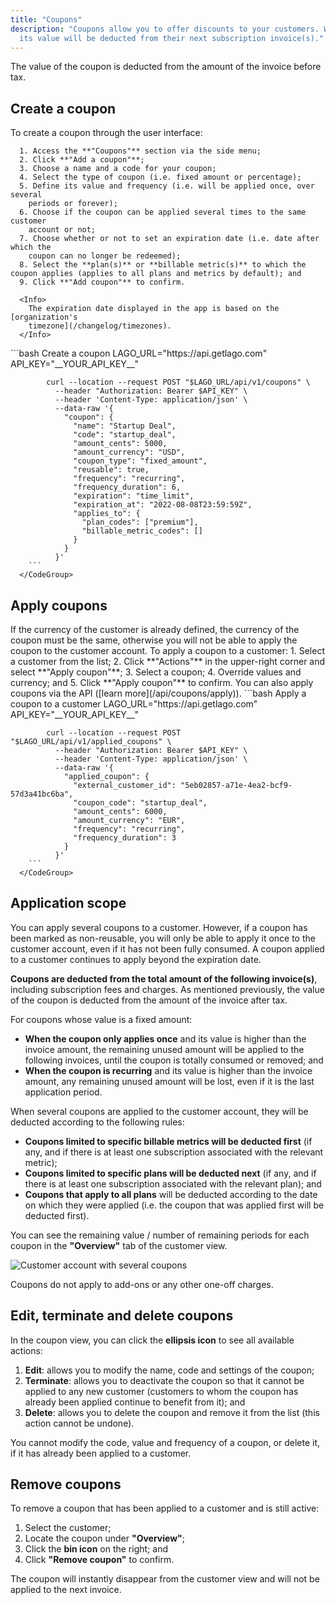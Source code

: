 ```yaml
---
title: "Coupons"
description: "Coupons allow you to offer discounts to your customers. When you apply a coupon to a customer, 
  its value will be deducted from their next subscription invoice(s)."
---
```


<Info>
  The value of the coupon is deducted from the amount of the invoice before tax.
</Info>

## Create a coupon[](#create-coupon "Direct link to heading")

<Tabs>
  <Tab title="Dashboard">
    To create a coupon through the user interface:

      1. Access the **"Coupons"** section via the side menu;
      2. Click **"Add a coupon"**;
      3. Choose a name and a code for your coupon;
      4. Select the type of coupon (i.e. fixed amount or percentage);
      5. Define its value and frequency (i.e. will be applied once, over several
        periods or forever);
      6. Choose if the coupon can be applied several times to the same customer
        account or not;
      7. Choose whether or not to set an expiration date (i.e. date after which the
        coupon can no longer be redeemed);
      8. Select the **plan(s)** or **billable metric(s)** to which the coupon applies (applies to all plans and metrics by default); and
      9. Click **"Add coupon"** to confirm.

      <Info>
        The expiration date displayed in the app is based on the [organization's
        timezone](/changelog/timezones).
      </Info>
  </Tab>
  <Tab title="API">
      <CodeGroup>
        ```bash Create a coupon
            LAGO_URL="https://api.getlago.com"
            API_KEY="__YOUR_API_KEY__"

            curl --location --request POST "$LAGO_URL/api/v1/coupons" \
              --header "Authorization: Bearer $API_KEY" \
              --header 'Content-Type: application/json' \
              --data-raw '{
                "coupon": {
                  "name": "Startup Deal",
                  "code": "startup_deal",
                  "amount_cents": 5000,
                  "amount_currency": "USD",
                  "coupon_type": "fixed_amount",
                  "reusable": true,
                  "frequency": "recurring",
                  "frequency_duration": 6,
                  "expiration": "time_limit",
                  "expiration_at": "2022-08-08T23:59:59Z",
                  "applies_to": {
                    "plan_codes": ["premium"],
                    "billable_metric_codes": []
                  }
                }
              }'
        ```
      </CodeGroup>
  </Tab>
</Tabs>

## Apply coupons[](#apply-coupons "Direct link to heading")

<Warning>
  If the currency of the customer is already defined, the currency of the coupon
  must be the same, otherwise you will not be able to apply the coupon to the
  customer account.
</Warning>

<Tabs>
  <Tab title="Dashboard">
    To apply a coupon to a customer:
      1. Select a customer from the list;
      2. Click **"Actions"** in the upper-right corner and select **"Apply coupon"**;
      3. Select a coupon;
      4. Override values and currency; and
      5. Click **"Apply coupon"** to confirm.
  </Tab>
  <Tab title="API">
  You can also apply coupons via the API ([learn more](/api/coupons/apply)).
      <CodeGroup>
        ```bash Apply a coupon to a customer
            LAGO_URL="https://api.getlago.com"
            API_KEY="__YOUR_API_KEY__"

            curl --location --request POST "$LAGO_URL/api/v1/applied_coupons" \
              --header "Authorization: Bearer $API_KEY" \
              --header 'Content-Type: application/json' \
              --data-raw '{
                "applied_coupon": {
                  "external_customer_id": "5eb02857-a71e-4ea2-bcf9-57d3a41bc6ba",
                  "coupon_code": "startup_deal",
                  "amount_cents": 6000,
                  "amount_currency": "EUR",
                  "frequency": "recurring",
                  "frequency_duration": 3
                }
              }'
        ```
      </CodeGroup>
  </Tab>
</Tabs>

## Application scope[](#application-scope "Direct link to heading")

<Info>
You can apply several coupons to a customer. However, if a coupon has been
marked as non-reusable, you will only be able to apply it once to the customer
account, even if it has not been fully consumed. A coupon applied to a customer continues to apply beyond the expiration date.
</Info>

**Coupons are deducted from the total amount of the following invoice(s)**,
including subscription fees and charges. As mentioned previously, the value of
the coupon is deducted from the amount of the invoice after tax.

For coupons whose value is a fixed amount:

- **When the coupon only applies once** and its value is higher than the invoice
  amount, the remaining unused amount will be applied to the following invoices,
  until the coupon is totally consumed or removed; and
- **When the coupon is recurring** and its value is higher than the invoice amount,
  any remaining unused amount will be lost, even if it is the last application
  period.

When several coupons are applied to the customer account, they will be deducted according to the following rules:
- **Coupons limited to specific billable metrics will be deducted first** (if any, and if there is at least one subscription 
associated with the relevant metric);
- **Coupons limited to specific plans will be deducted next** (if any, and if there is at least one subscription associated with the relevant plan); and
- **Coupons that apply to all plans** will be deducted according to the date on which they were applied (i.e. the coupon that was applied first will be deducted first).

You can see the remaining value / number of remaining periods for each coupon in
the **"Overview"** tab of the customer view.

![Customer account with several coupons](/guide/images/coupons-remaining-d5a0a95d6497210ebb63542aa3ef98d2.png)

<Info>Coupons do not apply to add-ons or any other one-off charges.</Info>

## Edit, terminate and delete coupons[](#edit-terminate-and-delete-coupons "Direct link to heading")

In the coupon view, you can click the **ellipsis icon** to see all available
actions:

1. **Edit**: allows you to modify the name, code and settings of the coupon;
2. **Terminate**: allows you to deactivate the coupon so that it cannot be
   applied to any new customer (customers to whom the coupon has already been
   applied continue to benefit from it); and
3. **Delete**: allows you to delete the coupon and remove it from the list (this
   action cannot be undone).

<Info>
  You cannot modify the code, value and frequency of a coupon, or delete it, if
  it has already been applied to a customer.
</Info>

## Remove coupons[](#remove-coupons "Direct link to heading")

To remove a coupon that has been applied to a customer and is still active:

1. Select the customer;
2. Locate the coupon under **"Overview"**;
3. Click the **bin icon** on the right; and
4. Click **"Remove coupon"** to confirm.

The coupon will instantly disappear from the customer view and will not be
applied to the next invoice.
